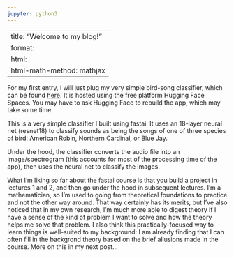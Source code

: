 ```yaml
---
jupyter: python3
---
```


---
title: "Welcome to my blog!"
format:
  html:
    html-math-method: mathjax
---

For my first entry, I will just plug my very simple bird-song classifier, which can be found [here](https://huggingface.co/spaces/erabinov/bird_song_classifier). It is hosted using the free platform Hugging Face Spaces. You may have to ask Hugging Face to rebuild the app, which may take some time.

This is a very simple classifier I built using fastai. It uses an 18-layer neural net (resnet18) to classify sounds as being the songs of one of three species of bird: American Robin, Northern Cardinal, or Blue Jay.

Under the hood, the classifier converts the audio file into an image/spectrogram (this accounts for most of the processing time of the app), then uses the neural net to classify the images.

What I'm liking so far about the fastai course is that you build a project in lectures 1 and 2, and then go under the hood in subsequent lectures.
I'm a mathematician, so I'm used to going from theoretical foundations to practice and not the other way around.
That way certainly has its merits, but I've also noticed that in my own research, I'm much more able to digest theory if I have a sense of the kind of problem I want to solve and how the theory helps me solve that problem.
I also think this practically-focused way to learn things is well-suited to my background: I am already finding that I can often fill in the backgrond theory based on the brief allusions made in the course. More on this in my next post...
